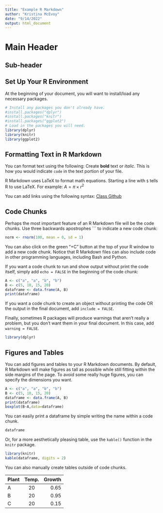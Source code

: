 ```yaml
---
title: "Example R Markdown"
author: "Kristina McEvoy"
date: "9/14/2022"
output: html_document
---
```


# Main Header

## Sub-header

## Set Up Your R Environment

At the beginning of your document, you will want to install/load any necessary packages.

```r
# Install any packages you don't already have.
#install.packages("dplyr")
#install.packages("knitr")
#install.packages("ggplot2")
# Load in the packages you will need.
library(dplyr)
library(knitr)
library(ggplot2)
```

## Formatting Text in R Markdown

You can format text using the following:
Create **bold** text or *italic*.
This is how you would indicate `code` in the text portion of your file.

R Markdown uses LaTeX to format math equations. Starting a line with `$` tells R to use LaTeX. For example:
$A = \pi \times r^{2}$

You can add links using the following syntax:
[Class Github](https://github.com/eholdridge2/BIO332)

## Code Chunks

Perhaps the most important feature of an R Markdown file will be the code chunks. Use three backwards apostrophes ``` to indicate a new code chunk:

```r
norm <- rnorm(100, mean = 0, sd = 1)
```
You can also click on the green "+C" button at the top of your R window to add a new code chunk. Notice that R Markdown files can also include code in other programming languages, including Bash and Python.

If you want a code chunk to run and show output without print the code itself, simply add `echo = FALSE` in the beginning of the code chunk:

```r
A <- c("a", "a", "b", "b")
B <- c(5, 10, 15, 20)
dataframe <- data.frame(A, B)
print(dataframe)
```
If you want a code chunk to create an object without printing the code OR the output in the final document, add `include = FALSE`. 

Finally, sometimes R packages will produce warnings that aren't really a problem, but you don't want them in your final document. In this case, add `warning = FALSE`.

```r
library(dplyr)
```

## Figures and Tables

You can add figures and tables to your R Markdown documents. By default, R Markdown will make figures as tall as possible while still fitting within the  side margins of the page. To avoid some really huge figures, you can specify the dimensions you want.

```r
A <- c("a", "a", "b", "b")
B <- c(5, 10, 15, 20)
dataframe <- data.frame(A, B)
print(dataframe)
boxplot(B~A,data=dataframe)
```

You can easily print a dataframe by simple writing the name within a code chunk.

```r
dataframe
```

Or, for a more aesthetically pleasing table, use the `kable()` function in the `knitr` package.

```r
library(knitr)
kable(dataframe, digits = 2)
```

You can also manually create tables outside of code chunks.

| Plant | Temp. | Growth |
|:------|:-----:|-------:|
| A     | 20    | 0.65   |
| B     | 20    | 0.95   |
| C     | 20    | 0.15   |